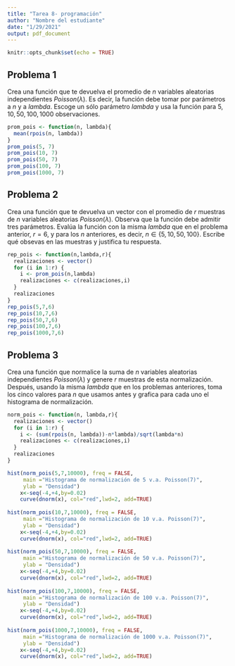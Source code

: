 ```yaml
---
title: "Tarea 8- programación"
author: "Nombre del estudiante"
date: "1/29/2021"
output: pdf_document
---
```


```r
knitr::opts_chunk$set(echo = TRUE)
```


## Problema 1
Crea una función que te devuelva el promedio de $n$ variables aleatorias independientes $Poisson(\lambda)$. Es decir, la función debe tomar por parámetros a $n$ y a $lambda$. Escoge un sólo parámetro $lambda$ y usa la función para $5, 10, 50, 100,1000$ observaciones.

```r
prom_pois <- function(n, lambda){
  mean(rpois(n, lambda))
}
prom_pois(5, 7)
prom_pois(10, 7)
prom_pois(50, 7)
prom_pois(100, 7)
prom_pois(1000, 7)
```

## Problema 2
Crea una función que te devuelva un vector con el promedio de $r$ muestras de $n$ variables aleatorias $Poisson(\lambda)$. Observa que la función debe admitir tres parámetros. Evalúa la función con la misma $lambda$ que en el problema anterior, $r=6$, y para los $n$ anteriores, es decir, $n \in \{5,10,50,100\}$. Escribe qué obsevas en las muestras y justifica tu respuesta.
```r
rep_pois <- function(n,lambda,r){
  realizaciones <- vector()
  for (i in 1:r) {
    i <- prom_pois(n,lambda)
    realizaciones <- c(realizaciones,i)
  }
  realizaciones
}
rep_pois(5,7,6)
rep_pois(10,7,6)
rep_pois(50,7,6)
rep_pois(100,7,6)
rep_pois(1000,7,6)
```

## Problema 3
Crea una función que normalice la suma de $n$ variables aleatorias independientes $Poisson(\lambda)$ y genere $r$ muestras de esta normalización. Después, usando la misma $lambda$ que en los problemas anteriores, toma los cinco valores para $n$ que usamos antes y grafica para cada uno el histograma de normalización.

```r

norm_pois <- function(n, lambda,r){
  realizaciones <- vector() 
  for (i in 1:r) {
    i <- (sum(rpois(n, lambda))-n*lambda)/sqrt(lambda*n)
    realizaciones <- c(realizaciones,i)
  }
  realizaciones
}

hist(norm_pois(5,7,10000), freq = FALSE,  
     main ="Histograma de normalización de 5 v.a. Poisson(7)",
     ylab = "Densidad")
    x<-seq(-4,+4,by=0.02)
    curve(dnorm(x), col="red",lwd=2, add=TRUE)
    
hist(norm_pois(10,7,10000), freq = FALSE, 
     main ="Histograma de normalización de 10 v.a. Poisson(7)",
     ylab = "Densidad")
    x<-seq(-4,+4,by=0.02)
    curve(dnorm(x), col="red",lwd=2, add=TRUE)
    
hist(norm_pois(50,7,10000), freq = FALSE,  
     main ="Histograma de normalización de 50 v.a. Poisson(7)",
     ylab = "Densidad")
    x<-seq(-4,+4,by=0.02)
    curve(dnorm(x), col="red",lwd=2, add=TRUE)
    
hist(norm_pois(100,7,10000), freq = FALSE,  
     main ="Histograma de normalización de 100 v.a. Poisson(7)",
     ylab = "Densidad")
    x<-seq(-4,+4,by=0.02)
    curve(dnorm(x), col="red",lwd=2, add=TRUE)
    
hist(norm_pois(1000,7,10000), freq = FALSE,  
     main ="Histograma de normalización de 1000 v.a. Poisson(7)",
     ylab = "Densidad")
    x<-seq(-4,+4,by=0.02)
    curve(dnorm(x), col="red",lwd=2, add=TRUE)    



```

